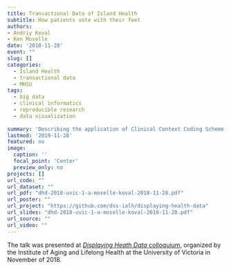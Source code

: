 ```yaml
---
title: Transactional Data of Island Health
subtitle: How patients vote with their feet
authors: 
- Andriy Koval
- Ken Moselle
date: '2018-11-28'
event: ""
slug: []
categories:
  - Island Health
  - transactional data
  - MHSU
tags:
  - big data
  - clinical informatics
  - reproducible research
  - data visualization
  
summary: 'Describing the application of Clinical Context Coding Scheme to stratification of Mental Health and Substance Use services on Vancouver Island from 2007 to 2017 '
lastmod: '2019-11-28'
featured: no
image:
  caption: ''
  focal_point: 'Center'
  preview_only: no
projects: []
url_code: ""
url_dataset: ""
url_pdf: "dhd-2018-uvic-1-a-moselle-koval-2018-11-28.pdf"
url_poster: ""
url_project: "https://github.com/dss-ialh/displaying-health-data"
url_slides: "dhd-2018-uvic-1-a-moselle-koval-2018-11-28.pdf"
url_source: ""
url_video: ""
---
```




The talk was presented at [_Displaying Heath Data_ colloquium](https://github.com/dss-ialh/displaying-health-data), organized by the Institute of Aging and Lifelong Health at the University of Victoria in November of 2018.

